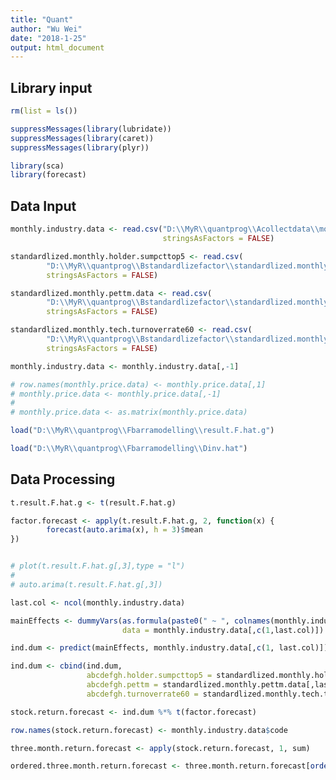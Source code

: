 ```yaml
---
title: "Quant"
author: "Wu Wei"
date: "2018-1-25"
output: html_document
---
```




## Library input
```r
rm(list = ls())

suppressMessages(library(lubridate))
suppressMessages(library(caret))
suppressMessages(library(plyr))

library(sca)
library(forecast)

```

## Data Input

```r


monthly.industry.data <- read.csv("D:\\MyR\\quantprog\\Acollectdata\\monthly.industry.data.csv", 
                                  stringsAsFactors = FALSE)

standardlized.monthly.holder.sumpcttop5 <- read.csv(
        "D:\\MyR\\quantprog\\Bstandardlizefactor\\standardlized.monthly.holder.sumpcttop5.csv", 
        stringsAsFactors = FALSE)

standardlized.monthly.pettm.data <- read.csv(
        "D:\\MyR\\quantprog\\Bstandardlizefactor\\standardlized.monthly.pettm.data.csv", 
        stringsAsFactors = FALSE)

standardlized.monthly.tech.turnoverrate60 <- read.csv(
        "D:\\MyR\\quantprog\\Bstandardlizefactor\\standardlized.monthly.tech.turnoverrate60.csv", 
        stringsAsFactors = FALSE)

```

```r
monthly.industry.data <- monthly.industry.data[,-1]

# row.names(monthly.price.data) <- monthly.price.data[,1]
# monthly.price.data <- monthly.price.data[,-1]
# 
# monthly.price.data <- as.matrix(monthly.price.data)
```

```r
load("D:\\MyR\\quantprog\\Fbarramodelling\\result.F.hat.g")

load("D:\\MyR\\quantprog\\Fbarramodelling\\Dinv.hat")
```



## Data Processing

```r
t.result.F.hat.g <- t(result.F.hat.g)

factor.forecast <- apply(t.result.F.hat.g, 2, function(x) {
        forecast(auto.arima(x), h = 3)$mean
})


# plot(t.result.F.hat.g[,3],type = "l")
# 
# auto.arima(t.result.F.hat.g[,3])
```



```r

last.col <- ncol(monthly.industry.data)

mainEffects <- dummyVars(as.formula(paste0(" ~ ", colnames(monthly.industry.data)[last.col])),
                         data = monthly.industry.data[,c(1,last.col)])

ind.dum <- predict(mainEffects, monthly.industry.data[,c(1, last.col)])

ind.dum <- cbind(ind.dum,
                 abcdefgh.holder.sumpcttop5 = standardlized.monthly.holder.sumpcttop5[,last.col],
                 abcdefgh.pettm = standardlized.monthly.pettm.data[,last.col],
                 abcdefgh.turnoverrate60 = standardlized.monthly.tech.turnoverrate60[,last.col])

stock.return.forecast <- ind.dum %*% t(factor.forecast)


```

```r
row.names(stock.return.forecast) <- monthly.industry.data$code
```

```r
three.month.return.forecast <- apply(stock.return.forecast, 1, sum)

ordered.three.month.return.forecast <- three.month.return.forecast[order(three.month.return.forecast, decreasing = TRUE)]
```



